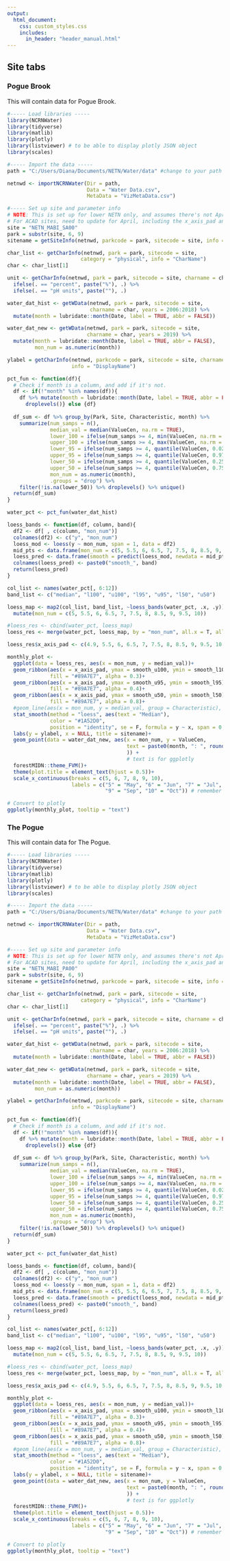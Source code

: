 ```yaml
---
output: 
  html_document:
    css: custom_styles.css
    includes: 
      in_header: "header_manual.html" 
---
```

## Site tabs {.tabset .tabset-fade .tabset-pills}

### Pogue Brook

This will contain data for Pogue Brook.

```r
#----- Load libraries -----
library(NCRNWater)
library(tidyverse)
library(matlib)
library(plotly)
library(listviewer) # to be able to display plotly JSON object
library(scales)

#----- Import the data -----
path = "C:/Users/Diana/Documents/NETN/Water/data" #change to your path

netnwd <- importNCRNWater(Dir = path, 
                          Data = "Water Data.csv", 
                          MetaData = "VizMetaData.csv")

#----- Set up site and parameter info
# NOTE: This is set up for lower NETN only, and assumes there's not April data.
# For ACAD sites, need to update for April, including the x_axis_pad and scale_x_continuous
site = "NETN_MABI_SA00"
park = substr(site, 6, 9)
sitename = getSiteInfo(netnwd, parkcode = park, sitecode = site, info = "SiteName")

char_list <- getCharInfo(netnwd, park = park, sitecode = site, 
                        category = "physical", info = "CharName")
char <- char_list[1]

unit <- getCharInfo(netnwd, park = park, sitecode = site, charname = char, info = "Units") %>% 
  ifelse(. == "percent", paste("%"), .) %>% 
  ifelse(. == "pH units", paste(""), .)

water_dat_hist <- getWData(netnwd, park = park, sitecode = site, 
                           charname = char, years = 2006:2018) %>% 
  mutate(month = lubridate::month(Date, label = TRUE, abbr = FALSE)) 

water_dat_new <- getWData(netnwd, park = park, sitecode = site,
                          charname = char, years = 2019) %>% 
  mutate(month = lubridate::month(Date, label = TRUE, abbr = FALSE),
         mon_num = as.numeric(month))

ylabel = getCharInfo(netnwd, parkcode = park, sitecode = site, charname = char,
                     info = "DisplayName")

pct_fun <- function(df){
  # Check if month is a column, and add if it's not.
  df <- if(!"month" %in% names(df)){
    df %>% mutate(month = lubridate::month(Date, label = TRUE, abbr = FALSE)) %>% 
      droplevels()} else {df}
  
  df_sum <- df %>% group_by(Park, Site, Characteristic, month) %>% 
    summarize(num_samps = n(),
              median_val = median(ValueCen, na.rm = TRUE),
              lower_100 = ifelse(num_samps >= 4, min(ValueCen, na.rm = T), NA),
              upper_100 = ifelse(num_samps >= 4, max(ValueCen, na.rm = T), NA),
              lower_95 = ifelse(num_samps >= 4, quantile(ValueCen, 0.025, na.rm = T), NA),
              upper_95 = ifelse(num_samps >= 4, quantile(ValueCen, 0.975, na.rm = T), NA),
              lower_50 = ifelse(num_samps >= 4, quantile(ValueCen, 0.25, na.rm = T), NA),
              upper_50 = ifelse(num_samps >= 4, quantile(ValueCen, 0.75, na.rm = T), NA),
              mon_num = as.numeric(month),
              .groups = "drop") %>% 
    filter(!is.na(lower_50)) %>% droplevels() %>% unique()
  return(df_sum)
}

water_pct <- pct_fun(water_dat_hist) 

loess_bands <- function(df, column, band){
  df2 <- df[ , c(column, "mon_num")]
  colnames(df2) <- c("y", "mon_num")
  loess_mod <- loess(y ~ mon_num, span = 1, data = df2)
  mid_pts <- data.frame(mon_num = c(5, 5.5, 6, 6.5, 7, 7.5, 8, 8.5, 9, 9.5, 10))
  loess_pred <- data.frame(smooth = predict(loess_mod, newdata = mid_pts))
  colnames(loess_pred) <- paste0("smooth_", band)
  return(loess_pred)
}

col_list <- names(water_pct[, 6:12])
band_list <- c("median", "l100", "u100", "l95", "u95", "l50", "u50") 

loess_map <- map2(col_list, band_list, ~loess_bands(water_pct, .x, .y)) %>% data.frame() %>% 
  mutate(mon_num = c(5, 5.5, 6, 6.5, 7, 7.5, 8, 8.5, 9, 9.5, 10))

#loess_res <- cbind(water_pct, loess_map)
loess_res <- merge(water_pct, loess_map, by = "mon_num", all.x = T, all.y = T)

loess_res$x_axis_pad <- c(4.9, 5.5, 6, 6.5, 7, 7.5, 8, 8.5, 9, 9.5, 10.1) # remember to update for ACAD

monthly_plot <- 
  ggplot(data = loess_res, aes(x = mon_num, y = median_val))+
  geom_ribbon(aes(x = x_axis_pad, ymax = smooth_u100, ymin = smooth_l100), 
              fill = "#89A7E7", alpha = 0.3)+
  geom_ribbon(aes(x = x_axis_pad, ymax = smooth_u95, ymin = smooth_l95), 
              fill = "#89A7E7", alpha = 0.4)+
  geom_ribbon(aes(x = x_axis_pad, ymax = smooth_u50, ymin = smooth_l50), 
              fill = "#89A7E7", alpha = 0.8)+
  #geom_line(aes(x = mon_num, y = median_val, group = Characteristic), color = "blue")+
  stat_smooth(method = "loess", aes(text = "Median"), 
              color = "#1A52D0",
              position = "identity", se = F, formula = y ~ x, span = 0.8)+
  labs(y = ylabel, x = NULL, title = sitename)+  
  geom_point(data = water_dat_new, aes(x = mon_num, y = ValueCen, 
                                       text = paste0(month, ": ", round(ValueCen, 2)," ", unit)
                                       )) + 
                                       # text is for ggplotly 
  forestMIDN::theme_FVM()+
  theme(plot.title = element_text(hjust = 0.5))+
  scale_x_continuous(breaks = c(5, 6, 7, 8, 9, 10), 
                     labels = c("5" = "May", "6" = "Jun", "7" = "Jul", "8" = "Aug", 
                                "9" = "Sep", "10" = "Oct")) # remember to update for ACAD

# Convert to plotly
ggplotly(monthly_plot, tooltip = "text") 

```

### The Pogue

This will contain data for The Pogue. 

```r
#----- Load libraries -----
library(NCRNWater)
library(tidyverse)
library(matlib)
library(plotly)
library(listviewer) # to be able to display plotly JSON object
library(scales)

#----- Import the data -----
path = "C:/Users/Diana/Documents/NETN/Water/data" #change to your path

netnwd <- importNCRNWater(Dir = path, 
                          Data = "Water Data.csv", 
                          MetaData = "VizMetaData.csv")

#----- Set up site and parameter info
# NOTE: This is set up for lower NETN only, and assumes there's not April data.
# For ACAD sites, need to update for April, including the x_axis_pad and scale_x_continuous
site = "NETN_MABI_PA00"
park = substr(site, 6, 9)
sitename = getSiteInfo(netnwd, parkcode = park, sitecode = site, info = "SiteName")

char_list <- getCharInfo(netnwd, park = park, sitecode = site, 
                        category = "physical", info = "CharName")
char <- char_list[1]

unit <- getCharInfo(netnwd, park = park, sitecode = site, charname = char, info = "Units") %>% 
  ifelse(. == "percent", paste("%"), .) %>% 
  ifelse(. == "pH units", paste(""), .)

water_dat_hist <- getWData(netnwd, park = park, sitecode = site, 
                           charname = char, years = 2006:2018) %>% 
  mutate(month = lubridate::month(Date, label = TRUE, abbr = FALSE)) 

water_dat_new <- getWData(netnwd, park = park, sitecode = site,
                          charname = char, years = 2019) %>% 
  mutate(month = lubridate::month(Date, label = TRUE, abbr = FALSE),
         mon_num = as.numeric(month))

ylabel = getCharInfo(netnwd, parkcode = park, sitecode = site, charname = char,
                     info = "DisplayName")

pct_fun <- function(df){
  # Check if month is a column, and add if it's not.
  df <- if(!"month" %in% names(df)){
    df %>% mutate(month = lubridate::month(Date, label = TRUE, abbr = FALSE)) %>% 
      droplevels()} else {df}
  
  df_sum <- df %>% group_by(Park, Site, Characteristic, month) %>% 
    summarize(num_samps = n(),
              median_val = median(ValueCen, na.rm = TRUE),
              lower_100 = ifelse(num_samps >= 4, min(ValueCen, na.rm = T), NA),
              upper_100 = ifelse(num_samps >= 4, max(ValueCen, na.rm = T), NA),
              lower_95 = ifelse(num_samps >= 4, quantile(ValueCen, 0.025, na.rm = T), NA),
              upper_95 = ifelse(num_samps >= 4, quantile(ValueCen, 0.975, na.rm = T), NA),
              lower_50 = ifelse(num_samps >= 4, quantile(ValueCen, 0.25, na.rm = T), NA),
              upper_50 = ifelse(num_samps >= 4, quantile(ValueCen, 0.75, na.rm = T), NA),
              mon_num = as.numeric(month),
              .groups = "drop") %>% 
    filter(!is.na(lower_50)) %>% droplevels() %>% unique()
  return(df_sum)
}

water_pct <- pct_fun(water_dat_hist) 

loess_bands <- function(df, column, band){
  df2 <- df[ , c(column, "mon_num")]
  colnames(df2) <- c("y", "mon_num")
  loess_mod <- loess(y ~ mon_num, span = 1, data = df2)
  mid_pts <- data.frame(mon_num = c(5, 5.5, 6, 6.5, 7, 7.5, 8, 8.5, 9, 9.5, 10))
  loess_pred <- data.frame(smooth = predict(loess_mod, newdata = mid_pts))
  colnames(loess_pred) <- paste0("smooth_", band)
  return(loess_pred)
}

col_list <- names(water_pct[, 6:12])
band_list <- c("median", "l100", "u100", "l95", "u95", "l50", "u50") 

loess_map <- map2(col_list, band_list, ~loess_bands(water_pct, .x, .y)) %>% data.frame() %>% 
  mutate(mon_num = c(5, 5.5, 6, 6.5, 7, 7.5, 8, 8.5, 9, 9.5, 10))

#loess_res <- cbind(water_pct, loess_map)
loess_res <- merge(water_pct, loess_map, by = "mon_num", all.x = T, all.y = T)

loess_res$x_axis_pad <- c(4.9, 5.5, 6, 6.5, 7, 7.5, 8, 8.5, 9, 9.5, 10.1) # remember to update for ACAD

monthly_plot <- 
  ggplot(data = loess_res, aes(x = mon_num, y = median_val))+
  geom_ribbon(aes(x = x_axis_pad, ymax = smooth_u100, ymin = smooth_l100), 
              fill = "#89A7E7", alpha = 0.3)+
  geom_ribbon(aes(x = x_axis_pad, ymax = smooth_u95, ymin = smooth_l95), 
              fill = "#89A7E7", alpha = 0.4)+
  geom_ribbon(aes(x = x_axis_pad, ymax = smooth_u50, ymin = smooth_l50), 
              fill = "#89A7E7", alpha = 0.8)+
  #geom_line(aes(x = mon_num, y = median_val, group = Characteristic), color = "blue")+
  stat_smooth(method = "loess", aes(text = "Median"), 
              color = "#1A52D0",
              position = "identity", se = F, formula = y ~ x, span = 0.8)+
  labs(y = ylabel, x = NULL, title = sitename)+  
  geom_point(data = water_dat_new, aes(x = mon_num, y = ValueCen, 
                                       text = paste0(month, ": ", round(ValueCen, 2)," ", unit)
                                       )) + 
                                       # text is for ggplotly 
  forestMIDN::theme_FVM()+
  theme(plot.title = element_text(hjust = 0.5))+
  scale_x_continuous(breaks = c(5, 6, 7, 8, 9, 10), 
                     labels = c("5" = "May", "6" = "Jun", "7" = "Jul", "8" = "Aug", 
                                "9" = "Sep", "10" = "Oct")) # remember to update for ACAD

# Convert to plotly
ggplotly(monthly_plot, tooltip = "text") 

```


## {-}